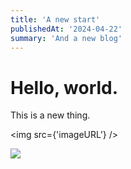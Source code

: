 ```yaml
---
title: 'A new start'
publishedAt: '2024-04-22'
summary: 'And a new blog'
---
```



# Hello, world.

This is a new thing.

<img src={'imageURL'} />

![](https://ih1.redbubble.net/image.5070709070.7036/bg,f8f8f8-flat,750x,075,f-pad,750x1000,f8f8f8.u6.jpg)
